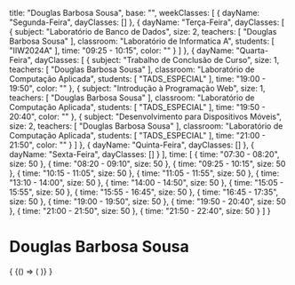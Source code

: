   title: "Douglas Barbosa Sousa",
  base: "",
  weekClasses: [
    {
      dayName: "Segunda-Feira",
      dayClasses: []
    },
    {
      dayName: "Terça-Feira",
      dayClasses: [
        {
          subject: "Laboratório de Banco de Dados",
          size: 2,
          teachers: [
            "Douglas Barbosa Sousa"
          ],
          classroom: "Laboratório de Informatica A",
          students: [
            "IIW2024A"
          ],
          time: "09:25 - 10:15",
          color: ""
        }
      ]
    },
    {
      dayName: "Quarta-Feira",
      dayClasses: [
        {
          subject: "Trabalho de Conclusão de Curso",
          size: 1,
          teachers: [
            "Douglas Barbosa Sousa"
          ],
          classroom: "Laboratório de Computação Aplicada",
          students: [
            "TADS_ESPECIAL"
          ],
          time: "19:00 - 19:50",
          color: ""
        },
        {
          subject: "Introdução à Programação Web",
          size: 1,
          teachers: [
            "Douglas Barbosa Sousa"
          ],
          classroom: "Laboratório de Computação Aplicada",
          students: [
            "TADS_ESPECIAL"
          ],
          time: "19:50 - 20:40",
          color: ""
        },
        {
          subject: "Desenvolvimento para Dispositivos Móveis",
          size: 2,
          teachers: [
            "Douglas Barbosa Sousa"
          ],
          classroom: "Laboratório de Computação Aplicada",
          students: [
            "TADS_ESPECIAL"
          ],
          time: "21:00 - 21:50",
          color: ""
        }
      ]
    },
    {
      dayName: "Quinta-Feira",
      dayClasses: []
    },
    {
      dayName: "Sexta-Feira",
      dayClasses: []
    }
  ],
  time: [
    {
      time: "07:30 - 08:20",
      size: 50
    },
    {
      time: "08:20 - 09:10",
      size: 50
    },
    {
      time: "09:25 - 10:15",
      size: 50
    },
    {
      time: "10:15 - 11:05",
      size: 50
    },
    {
      time: "11:05 - 11:55",
      size: 50
    },
    {
      time: "13:10 - 14:00",
      size: 50
    },
    {
      time: "14:00 - 14:50",
      size: 50
    },
    {
      time: "15:05 - 15:55",
      size: 50
    },
    {
      time: "15:55 - 16:45",
      size: 50
    },
    {
      time: "16:45 - 17:35",
      size: 50
    },
    {
      time: "19:00 - 19:50",
      size: 50
    },
    {
      time: "19:50 - 20:40",
      size: 50
    },
    {
      time: "21:00 - 21:50",
      size: 50
    },
    {
      time: "21:50 - 22:40",
      size: 50
    }
  ]
}

# Douglas Barbosa Sousa

<div>
  {
    <BrowserOnly>
      {() => (
        <Grid
          title={data.title}
          weekClasses={data.weekClasses}
          time={data.time}
        />
      )}
    </BrowserOnly>
  }
</div>
